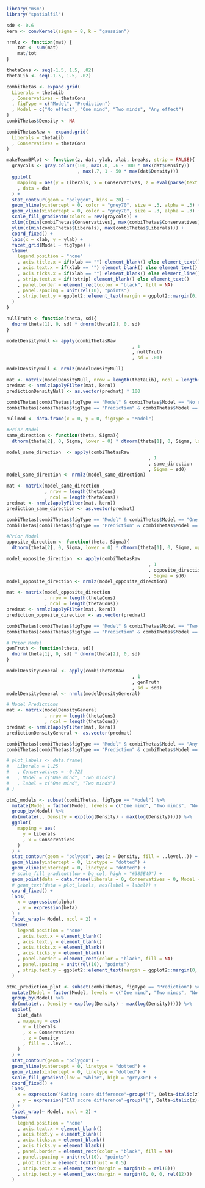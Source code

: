 
```r
library("msm")
library("spatialfil")
```

```r
sd0 <- 0.6
kern <- convKernel(sigma = 8, k = "gaussian")

nrmlz <- function(mat) {
	tot <- sum(mat)
	mat/tot
}

thetaCons <- seq(-1.5, 1.5, .02)
thetaLib <- seq(-1.5, 1.5, .02)

combiThetas <- expand.grid(
  Liberals = thetaLib
  , Conservatives = thetaCons
  , figType = c("Model", "Prediction")
  , Model = c("No effect", "One mind", "Two minds", "Any effect")
)
combiThetas$Density <- NA

combiThetasRaw <- expand.grid(
  Liberals = thetaLib
  , Conservatives = thetaCons
)

makeTeamBPlot <- function(z, dat, ylab, xlab, breaks, strip = FALSE){
  graycols <- gray.colors(100, max(.0, .6 - 100 * max(dat$Density))
                          , max(.7, 1 - 50 * max(dat$Density)))
  ggplot(
    mapping = aes(y = Liberals, x = Conservatives, z = eval(parse(text = z)), fill = ..level..)
    , data = dat
  ) +
  stat_contour(geom = "polygon", bins = 20) +
  geom_hline(yintercept = 0, color = "grey70", size = .3, alpha = .3) +
  geom_vline(xintercept = 0, color = "grey70", size = .3, alpha = .3) +
  scale_fill_gradientn(colors = rev(graycols)) +
  xlim(c(min(combiThetas$Conservatives), max(combiThetas$Conservatives))) +
  ylim(c(min(combiThetas$Liberals), max(combiThetas$Liberals))) +
  coord_fixed() +
  labs(x = xlab, y = ylab) +
  facet_grid(Model ~ figType) + 
  theme(
    legend.position = "none"
    , axis.title.x = if(xlab == "") element_blank() else element_text()
    , axis.text.x = if(xlab == "") element_blank() else element_text()
    , axis.ticks.x = if(xlab == "") element_blank() else element_line()
    , strip.text.x = if(!strip) element_blank() else element_text()
    , panel.border = element_rect(color = "black", fill = NA)
    , panel.spacing = unit(rel(10), "points")
    , strip.text.y = ggplot2::element_text(margin = ggplot2::margin(0, 0, 0, ggplot2::rel(12)))
  )
}
```


```r
nullTruth <- function(theta, sd){
  dnorm(theta[1], 0, sd) * dnorm(theta[2], 0, sd)
}

modelDensityNull <- apply(combiThetasRaw
                                              , 1
                                              , nullTruth
                                              , sd = .01)

modelDensityNull <- nrmlz(modelDensityNull)

mat <- matrix(modelDensityNull, nrow = length(thetaLib), ncol = length(thetaCons))
predmat <- nrmlz(applyFilter(mat, kern))
predictionDensityNull <- as.vector(predmat) * 100

combiThetas[combiThetas$figType == "Model" & combiThetas$Model == "No effect", "Density"] <- modelDensityNull
combiThetas[combiThetas$figType == "Prediction" & combiThetas$Model == "No effect", "Density"] <- predictionDensityNull

nullmod <- data.frame(x = 0, y = 0, figType = "Model")
```

```r
#Prior Model 
same_direction <- function(theta, Sigma){
  dtnorm(theta[2], 0, Sigma, lower = 0) * dtnorm(theta[1], 0, Sigma, lower = 0)}

model_same_direction  <- apply(combiThetasRaw
                                                    , 1
                                                    , same_direction
                                                    , Sigma = sd0)
model_same_direction <- nrmlz(model_same_direction)

mat <- matrix(model_same_direction
              , nrow = length(thetaCons)
              , ncol = length(thetaCons))
predmat <- nrmlz(applyFilter(mat, kern))
prediction_same_direction <- as.vector(predmat)

combiThetas[combiThetas$figType == "Model" & combiThetas$Model == "One mind", "Density"] <- model_same_direction
combiThetas[combiThetas$figType == "Prediction" & combiThetas$Model == "One mind", "Density"] <- prediction_same_direction
```

```r
#Prior Model 
opposite_direction <- function(theta, Sigma){
  dtnorm(theta[2], 0, Sigma, lower = 0) * dtnorm(theta[1], 0, Sigma, upper = 0)}

model_opposite_direction  <- apply(combiThetasRaw
                                                    , 1
                                                    , opposite_direction
                                                    , Sigma = sd0)
model_opposite_direction <- nrmlz(model_opposite_direction)

mat <- matrix(model_opposite_direction
              , nrow = length(thetaCons)
              , ncol = length(thetaCons))
predmat <- nrmlz(applyFilter(mat, kern))
prediction_opposite_direction <- as.vector(predmat)

combiThetas[combiThetas$figType == "Model" & combiThetas$Model == "Two minds", "Density"] <- model_opposite_direction
combiThetas[combiThetas$figType == "Prediction" & combiThetas$Model == "Two minds", "Density"] <- prediction_opposite_direction
```

```r
# Prior Model
genTruth <- function(theta, sd){
  dnorm(theta[1], 0, sd) * dnorm(theta[2], 0, sd)
}

modelDensityGeneral <- apply(combiThetasRaw
                                              , 1
                                              , genTruth
                                              , sd = sd0)
modelDensityGeneral <- nrmlz(modelDensityGeneral)

# Model Predictions
mat <- matrix(modelDensityGeneral
              , nrow = length(thetaCons)
              , ncol = length(thetaCons))
predmat <- nrmlz(applyFilter(mat, kern))
predictionDensityGeneral <- as.vector(predmat)

combiThetas[combiThetas$figType == "Model" & combiThetas$Model == "Any effect", "Density"] <- modelDensityGeneral
combiThetas[combiThetas$figType == "Prediction" & combiThetas$Model == "Any effect", "Density"] <- predictionDensityGeneral
```


```r
# plot_labels <- data.frame(
#   Liberals = 1.25
#   , Conservatives = -0.725
#   , Model = c("One mind", "Two minds")
#   , label = c("One mind", "Two minds")
# )

otm1_models <- subset(combiThetas, figType == "Model") %>%
  mutate(Model = factor(Model, levels = c("One mind", "Two minds", "No effect", "Any effect"))) %>%
  group_by(Model) %>%
  do(mutate(., Density = exp(log(Density) - max(log(Density))))) %>%
  ggplot(
    mapping = aes(
      y = Liberals
      , x = Conservatives
    )
  ) +
  stat_contour(geom = "polygon", aes(z = Density, fill = ..level..)) +
  geom_hline(yintercept = 0, linetype = "dotted") +
  geom_vline(xintercept = 0, linetype = "dotted") +
  # scale_fill_gradient(low = bg_col, high = "#385E49") +
  geom_point(data = data.frame(Liberals = 0, Conservatives = 0, Model = "No effect"), color = "#385E49", size = 3) +
  # geom_text(data = plot_labels, aes(label = label)) +
  coord_fixed() +
  labs(
    x = expression(alpha)
    , y = expression(beta)
  ) +
  facet_wrap(~ Model, ncol = 2) +
  theme(
    legend.position = "none"
    , axis.text.x = element_blank()
    , axis.text.y = element_blank()
    , axis.ticks.x = element_blank()
    , axis.ticks.y = element_blank()
    , panel.border = element_rect(color = "black", fill = NA)
    , panel.spacing = unit(rel(10), "points")
    , strip.text.y = ggplot2::element_text(margin = ggplot2::margin(0, 0, 0, ggplot2::rel(12)))
  )
```

```r
otm1_prediction_plot <- subset(combiThetas, figType == "Prediction") %>%
  mutate(Model = factor(Model, levels = c("One mind", "Two minds", "No effect", "Any effect"))) %>%
  group_by(Model) %>%
  do(mutate(., Density = exp(log(Density) - max(log(Density))))) %>%
  ggplot(
    plot_data
    , mapping = aes(
      y = Liberals
      , x = Conservatives
      , z = Density
      , fill = ..level..
    )
  ) +
  stat_contour(geom = "polygon") +
  geom_hline(yintercept = 0, linetype = "dotted") +
  geom_vline(xintercept = 0, linetype = "dotted") +
  scale_fill_gradient(low = "white", high = "grey30") +
  coord_fixed() +
  labs(
    x = expression("Rating score difference"~group("[", Delta~italic(z)~score, "]"))
    , y = expression("IAT score difference"~group("[", Delta~italic(z)~score, "]"))
  ) +
  facet_wrap(~ Model, ncol = 2) +
  theme(
    legend.position = "none"
    , axis.text.x = element_blank()
    , axis.text.y = element_blank()
    , axis.ticks.x = element_blank()
    , axis.ticks.y = element_blank()
    , panel.border = element_rect(color = "black", fill = NA)
    , panel.spacing = unit(rel(10), "points")
    , plot.title = element_text(hjust = 0.5)
    , strip.text.x = element_text(margin = margin(b = rel(8)))
    , strip.text.y = element_text(margin = margin(0, 0, 0, rel(12)))
  )
```

